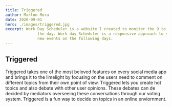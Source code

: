```yaml
---
title: Triggered
author: Marlon Mora
date: 2020-09-01
hero: ./images/triggered.jpg
excerpt: Work Day Scheduler is a website I created to moniter the 9 to 5 work day by planning each hour throughout
              the day. Work day Scheduler is a responsive approach to store your events throughout the day and create
              new events on the following days.
---
```

## Triggered

Triggered takes one of the most beloved features on every social media app and brings it to the limelight by focusing on the users need to comment on different topics from their own point of view. Triggered lets you create hot topics and also debate with other user opinions. These debates can de decided by mediators overseeing these conversations through our voting system. Triggered is a fun way to decide on topics in an online enviornment.
